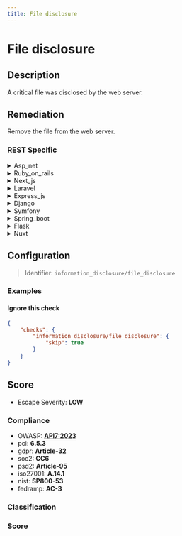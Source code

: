 ```yaml
---
title: File disclosure
---
```


# File disclosure

## Description

A critical file was disclosed by the web server.


## Remediation

Remove the file from the web server.



### REST Specific

<details>
    <summary>Asp_net</summary>

Implement proper access controls and ensure sensitive files are not stored within web-accessible directories. Use the web.config file to restrict unauthorized access to critical files and employ ASP.NET features like the element to specify access rules for different users and roles.

</details>

<details>
    <summary>Ruby_on_rails</summary>

Ensure proper access controls are in place for sensitive files and configure the web server to restrict access to critical file paths. Use the 'send_file' method in Ruby on Rails controllers to securely serve files, and validate user permissions before allowing file access.

</details>

<details>
    <summary>Next_js</summary>

Ensure that server-side configurations or Next.js API routes do not inadvertently serve sensitive files. Use a well-configured .next/static folder for static assets and restrict access to any critical files through proper server rules or middleware. Regularly audit your file-serving routes to prevent unintended file disclosures.

</details>

<details>
    <summary>Laravel</summary>

Ensure proper access controls are in place for sensitive files and directories. Use Laravel's built-in authorization features to restrict access, and configure your web server to deny direct access to critical files. Additionally, regularly audit your storage directories and .env file to prevent unintended exposure.

</details>

<details>
    <summary>Express_js</summary>

To prevent critical file disclosure in an Express.js application, ensure that user input is not directly used to serve files from the server. Implement strict access controls and use a whitelist approach to serve only intended public files. Additionally, employ middleware like 'helmet' to secure Express apps by setting various HTTP headers and 'express-rate-limit' to prevent brute-force attempts at discovering files. Regularly audit your application for unintended static directories or routes that may expose sensitive files.

</details>

<details>
    <summary>Django</summary>

Ensure that Django's built-in security features are properly configured to prevent unauthorized file disclosures. Use the 'X-Sendfile' header for serving protected files, set 'DEBUG' to False in production, and restrict file access by implementing proper user authentication and permissions checks.

</details>

<details>
    <summary>Symfony</summary>

In the Symfony framework, ensure that your server configuration or .htaccess file properly denies access to sensitive files. Use the 'access_control' feature in the security.yaml configuration file to restrict access based on patterns. Additionally, regularly audit your code to ensure that no critical files are being exposed through routes or public directories.

</details>

<details>
    <summary>Spring_boot</summary>

Ensure that the Spring Boot application is configured to restrict access to sensitive files. Implement proper access controls and use the Spring Security framework to define security constraints. Regularly audit your application's security configuration and update the security rules as necessary to prevent unauthorized file disclosure.

</details>

<details>
    <summary>Flask</summary>

To prevent critical file disclosure in a Flask application, ensure that the web server is properly configured to deny access to sensitive files and directories. Use Flask's `send_from_directory` function with caution, explicitly defining accessible paths, and avoid serving dynamic content from user input. Implement proper access control checks within your application logic to restrict unauthorized users from accessing protected resources. Additionally, regularly review and update your `.htaccess` or web server configuration files to prevent directory listing and secure file permissions.

</details>

<details>
    <summary>Nuxt</summary>

Ensure that the Nuxt.js server configuration properly restricts access to sensitive files and directories. Implement access control checks and serve static files explicitly through Nuxt.js configuration to prevent unintended file disclosure. Regularly audit file permissions and use middleware to filter out requests for critical files.

</details>

## Configuration

> Identifier: `information_disclosure/file_disclosure`



### Examples



#### Ignore this check

```json
{
    "checks": {
        "information_disclosure/file_disclosure": {
            "skip": true
        }
    }
}
```




## Score

- Escape Severity: **<span className="low-severity">LOW</span>**

### Compliance

- OWASP: **[API7:2023](https://github.com/OWASP/API-Security/blob/master/editions/2023/en/0xa7-server-side-request-forgery.md)**
- pci: **6.5.3**
- gdpr: **Article-32**
- soc2: **CC6**
- psd2: **Article-95**
- iso27001: **A.14.1**
- nist: **SP800-53**
- fedramp: **AC-3**

### Classification






### Score




